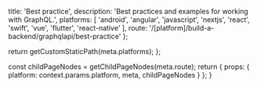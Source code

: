 
  title: 'Best practice',
  description: 'Best practices and examples for working with GraphQL.',
  platforms: [
    'android',
    'angular',
    'javascript',
    'nextjs',
    'react',
    'swift',
    'vue',
    'flutter',
    'react-native'
  ],
  route: '/[platform]/build-a-backend/graphqlapi/best-practice'
};

  return getCustomStaticPath(meta.platforms);
};

  const childPageNodes = getChildPageNodes(meta.route);
  return {
    props: {
      platform: context.params.platform,
      meta,
      childPageNodes
    }
  };
}

<Overview childPageNodes={props.childPageNodes} />
